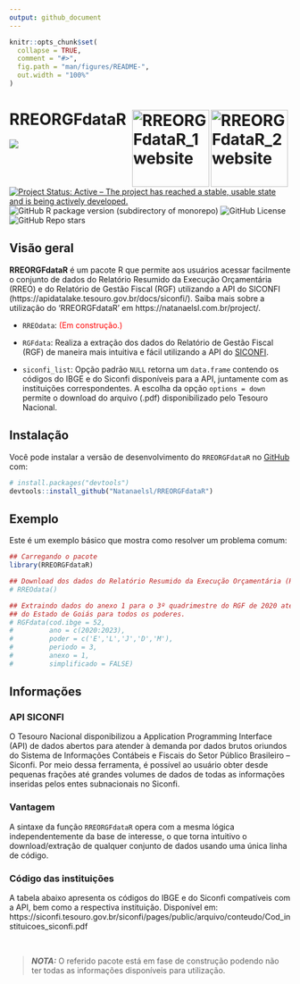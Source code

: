 ```yaml
---
output: github_document
---
```


<!-- README.md is generated from README.Rmd. Please edit that file -->


```r
knitr::opts_chunk$set(
  collapse = TRUE,
  comment = "#>",
  fig.path = "man/figures/README-",
  out.width = "100%"
)
```


# RREORGFdataR <a href="https://natanaelsl.com.br"><img src="man/figures/Logo_2.png" align="right" width="138" alt="RREORGFdataR_2 website" class="logo" style="margin-right: 5px;" /><img src="man/figures/logo.png" align="right" width="138" alt="RREORGFdataR_1 website" class="logo" /></a>

<!-- badges: start -->
<!-- [![CRAN/METACRAN Version](https://www.r-pkg.org/badges/version/geouy)](https://CRAN.R-project.org/package=geouy) -->
<!-- [![CRAN/METACRAN Total downloads](https://cranlogs.r-pkg.org/badges/grand-total/geouy?color=blue)](https://CRAN.R-project.org/package=geouy)  -->
<!-- [![CRAN/METACRAN downloads per month](https://cranlogs.r-pkg.org/badges/geouy?color=orange)](https://CRAN.R-project.org/package=geouy) -->
<!-- <br /> -->
<!-- [![AppVeyor build status](https://ci.appveyor.com/api/projects/status/github/RichDeto/geouy?branch=master&svg=true)](https://ci.appveyor.com/project/RichDeto/geouy) -->
<!-- [![R](https://github.com/Natanaelsl/NCAGEDdataR/actions/workflows/r.yml/badge.svg)](https://github.com/Natanaelsl/NCAGEDdataR/actions/workflows/r.yml) -->

[![](https://img.shields.io/badge/lifecycle-stable-brightgreen.svg)](https://lifecycle.r-lib.org/articles/stages.html#stable)
[![Project Status: Active – The project has reached a stable, usable state and is being actively developed.](https://www.repostatus.org/badges/latest/active.svg)](https://www.repostatus.org/#active)
![GitHub R package version (subdirectory of monorepo)](https://img.shields.io/github/r-package/v/Natanaelsl/RREORGFdataR)
![GitHub License](https://img.shields.io/github/license/Natanaelsl/RREORGFdataR)
![GitHub Repo stars](https://img.shields.io/github/stars/Natanaelsl/pagedreport?color=orange)
<!-- badges: end -->



## Visão geral

**RREORGFdataR** é um pacote R que permite aos usuários acessar facilmente o conjunto de dados do Relatório Resumido da Execução Orçamentária (RREO) e do Relatório de Gestão Fiscal (RGF) utilizando a API do SICONFI (https://apidatalake.tesouro.gov.br/docs/siconfi/). Saiba mais sobre a utilização do 'RREORGFdataR' em https://natanaelsl.com.br/project/.

<!-- <img align="right" src="man/figures/Logo_1.png" alt="logo" width="180"><img align="right" src="man/figures/Logo_2.png" alt="logo" width="180"> -->

- `RREOdata`: <span style="color:red;">(Em construção.)</span>

- `RGFdata`: Realiza a extração dos dados do Relatório de Gestão Fiscal (RGF) de maneira mais intuitiva e fácil utilizando a API do [SICONFI](https://apidatalake.tesouro.gov.br/docs/siconfi/).

- `siconfi_list`: Opção padrão `NULL` retorna um `data.frame` contendo os códigos do IBGE e do Siconfi disponíveis para a API, juntamente com as instituições correspondentes. A escolha da opção `options = down` permite o download do arquivo (.pdf) disponibilizado pelo Tesouro Nacional.


<!-- <br /> -->


## Instalação

Você pode instalar a versão de desenvolvimento do `RREORGFdataR` no [GitHub](https://github.com/) com:

``` r
# install.packages("devtools")
devtools::install_github("Natanaelsl/RREORGFdataR")
```

<!-- --- -->

## Exemplo

Este é um exemplo básico que mostra como resolver um problema comum:

``` r
## Carregando o pacote
library(RREORGFdataR)

## Download dos dados do Relatório Resumido da Execução Orçamentária (RREO).
# RREOdata()

## Extraindo dados do anexo 1 para o 3º quadrimestre do RGF de 2020 até 2023
## do Estado de Goiás para todos os poderes.
# RGFdata(cod.ibge = 52,
#         ano = c(2020:2023),
#         poder = c('E','L','J','D','M'),
#         periodo = 3,
#         anexo = 1,
#         simplificado = FALSE)
```

<!-- --- -->

## Informações

### API SICONFI

O Tesouro Nacional disponibilizou a Application Programming Interface (API) de dados abertos para atender à demanda por dados brutos oriundos do Sistema de Informações Contábeis e Fiscais do Setor Público Brasileiro – Siconfi. Por meio dessa ferramenta, é possível ao usuário obter desde pequenas frações até grandes volumes de dados de todas as informações inseridas pelos entes subnacionais no Siconfi.


### Vantagem

A sintaxe da função `RREORGFdataR` opera com a mesma lógica independentemente da base de interesse, o que torna intuitivo o download/extração de qualquer conjunto de dados usando uma única linha de código.


### Código das instituições

A tabela abaixo apresenta os códigos do IBGE e do Siconfi compatíveis com a API, bem como a respectiva instituição. Disponível em: https://siconfi.tesouro.gov.br/siconfi/pages/public/arquivo/conteudo/Cod_instituicoes_siconfi.pdf

<br />

> **_NOTA:_**  O referido pacote está em fase de construção podendo não ter todas as informações disponíveis para utilização.
